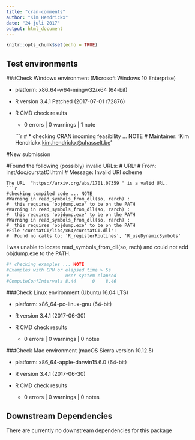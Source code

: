 ```yaml
---
title: "cran-comments"
author: "Kim Hendrickx"
date: "24 juli 2017"
output: html_document
---
```


```r
knitr::opts_chunk$set(echo = TRUE)
```

## Test environments 

###Check Windows environment  (Microsoft Windows 10 Enterprise)

* platform: x86_64-w64-mingw32/x64 (64-bit) 

* R version 3.4.1 Patched (2017-07-01 r72876)

* R CMD check results
    * 0 errors | 0 warnings | 1 note 
    
    ```r
# * checking CRAN incoming feasibility ... NOTE
# Maintainer: 'Kim Hendrickx <kim.hendrickx@uhasselt.be>'

#New submission

#Found the following (possibly) invalid URLs:
#  URL: \url{https://arxiv.org/abs/1701.07359}
#    From: inst/doc/curstatCI.html
#    Message: Invalid URI scheme
```
The URL  "https://arxiv.org/abs/1701.07359 " is a valid URL.    
```r
#checking compiled code ... NOTE
#Warning in read_symbols_from_dll(so, rarch) :
#  this requires 'objdump.exe' to be on the PATH
#Warning in read_symbols_from_dll(so, rarch) :
#  this requires 'objdump.exe' to be on the PATH
#Warning in read_symbols_from_dll(so, rarch) :
#  this requires 'objdump.exe' to be on the PATH
#File 'curstatCI/libs/x64/curstatCI.dll':
#  Found no calls to: 'R_registerRoutines', 'R_useDynamicSymbols'
```
I was unable to locate read_symbols_from_dll(so, rach) and could not add objdump.exe to the PATH.
```r
#* checking examples ... NOTE
#Examples with CPU or elapsed time > 5s
#                     user system elapsed
#ComputeConfIntervals 8.44      0    8.46
```

 
###Check Linux environment (Ubuntu 16.04 LTS)

* platform: x86_64-pc-linux-gnu (64-bit) 

* R version 3.4.1 (2017-06-30)

* R CMD check results
    * 0 errors | 0 warnings | 0 notes 

###Check Mac environment  (macOS Sierra version 10.12.5)

* platform: x86_64-apple-darwin15.6.0 (64-bit)
 
* R version 3.4.1  (2017-06-30) 

* R CMD check results 
    * 0 errors | 0 warnings | 0 notes 


## Downstream Dependencies
There are currently no downstream dependencies for this package

